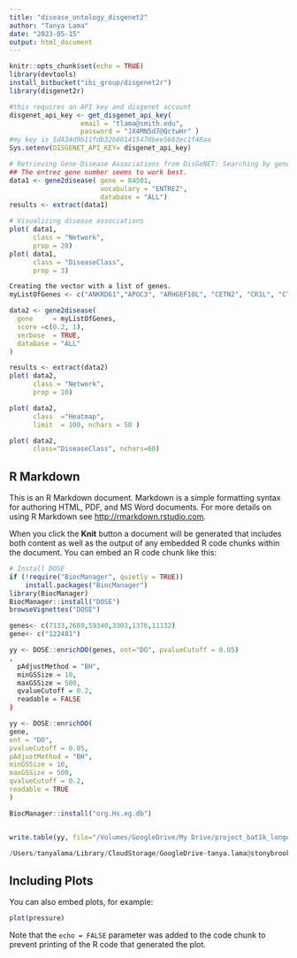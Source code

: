 ```yaml
---
title: "disease_ontology_disgenet2"
author: "Tanya Lama"
date: "2023-05-15"
output: html_document
---
```


```r
knitr::opts_chunk$set(echo = TRUE)
library(devtools)
install_bitbucket("ibi_group/disgenet2r")
library(disgenet2r)

#this requires an API key and disgenet account
disgenet_api_key <- get_disgenet_api_key(
                  email = "tlama@smith.edu", 
                  password = "JX4MN5d7@QctwHr" )
#my key is 5d434d9b11fdb32b601415470bee5663ec1f48aa
Sys.setenv(DISGENET_API_KEY= disgenet_api_key)

# Retrieving Gene-Disease Associations from DisGeNET: Searching by gene
## The entrez gene number seems to work best. 
data1 <- gene2disease( gene = 84501, 
                       vocabulary = "ENTREZ",
                       database = "ALL")
results <- extract(data1)

# Visualizing disease associations
plot( data1,
      class = "Network",
      prop = 20)
plot( data1,
      class = "DiseaseClass",
      prop = 3)

Creating the vector with a list of genes.
myListOfGenes <- c("ANKRD61","APOC3", "ARHGEF10L", "CETN2", "CR1L", "CTSG", "CYP4B1", "ERN2")

data2 <- gene2disease(
  gene     = myListOfGenes,
  score =c(0.2, 1),
  verbose  = TRUE, 
  database = "ALL"
)

results <- extract(data2)
plot( data2,
      class = "Network",
      prop = 10)

plot( data2,
      class  ="Heatmap",
      limit  = 100, nchars = 50 )

plot( data2,
      class="DiseaseClass", nchars=60)

```

## R Markdown

This is an R Markdown document. Markdown is a simple formatting syntax for authoring HTML, PDF, and MS Word documents. For more details on using R Markdown see <http://rmarkdown.rstudio.com>.

When you click the **Knit** button a document will be generated that includes both content as well as the output of any embedded R code chunks within the document. You can embed an R code chunk like this:

```r
# Install DOSE
if (!require("BiocManager", quietly = TRUE))
    install.packages("BiocManager")
library(BiocManager)
BiocManager::install("DOSE")
browseVignettes("DOSE")

genes<- c(7133,2689,59340,3303,1376,11132)
gene<- c("122481")

yy <- DOSE::enrichDO(genes, ont="DO", pvalueCutoff = 0.05)
,
  pAdjustMethod = "BH",
  minGSSize = 10,
  maxGSSize = 500,
  qvalueCutoff = 0.2,
  readable = FALSE
)

yy <- DOSE::enrichDO(
gene,
ont = "DO",
pvalueCutoff = 0.05,
pAdjustMethod = "BH",
minGSSize = 10,
maxGSSize = 500,
qvalueCutoff = 0.2,
readable = TRUE
)

BiocManager::install("org.Hs.eg.db")


write.table(yy, file="/Volumes/GoogleDrive/My Drive/project_bat1k_longevity/scripts_longevity/gsea/dose.csv")

/Users/tanyalama/Library/CloudStorage/GoogleDrive-tanya.lama@stonybrook.edu/My Drive/project_bat1k_longevity/scripts_longevity/gsea/disease_ontology_disgenet2.Rmd
```

## Including Plots

You can also embed plots, for example:

```r
plot(pressure)
```

Note that the `echo = FALSE` parameter was added to the code chunk to prevent printing of the R code that generated the plot.

